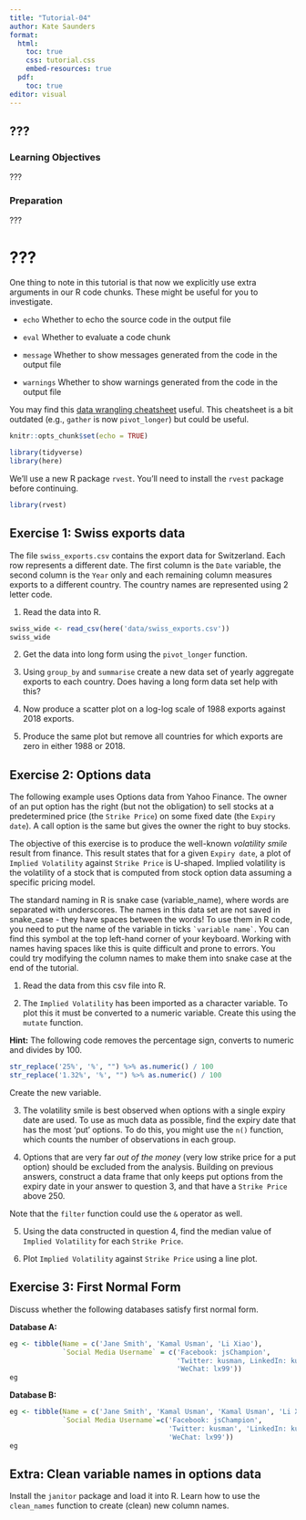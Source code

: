 ```yaml
---
title: "Tutorial-04"
author: Kate Saunders
format: 
  html:
    toc: true
    css: tutorial.css
    embed-resources: true
  pdf:
    toc: true
editor: visual
---
```


## ???

### Learning Objectives

???

### Preparation

???

# ???

One thing to note in this tutorial is that now we explicitly use extra arguments in our R code chunks. These might be useful for you to investigate.

-   `echo` Whether to echo the source code in the output file

-   `eval` Whether to evaluate a code chunk

-   `message` Whether to show messages generated from the code in the output file

-   `warnings` Whether to show warnings generated from the code in the output file

You may find this [data wrangling cheatsheet](https://www.rstudio.com/wp-content/uploads/2015/02/data-wrangling-cheatsheet.pdf) useful. This cheatsheet is a bit outdated (e.g., `gather` is now `pivot_longer`) but could be useful.

```r
knitr::opts_chunk$set(echo = TRUE)
```

```r
library(tidyverse)
library(here)
```

We'll use a new R package `rvest`. You'll need to install the `rvest` package before continuing.

```r
library(rvest)
```

## Exercise 1: Swiss exports data

The file `swiss_exports.csv` contains the export data for Switzerland. Each row represents a different date. The first column is the `Date` variable, the second column is the `Year` only and each remaining column measures exports to a different country. The country names are represented using 2 letter code.

1.  Read the data into R.

```r
swiss_wide <- read_csv(here('data/swiss_exports.csv'))
swiss_wide
```

2.  Get the data into long form using the `pivot_longer` function.

3.  Using `group_by` and `summarise` create a new data set of yearly aggregate exports to each country. Does having a long form data set help with this?

4.  Now produce a scatter plot on a log-log scale of 1988 exports against 2018 exports.

5.  Produce the same plot but remove all countries for which exports are zero in either 1988 or 2018.

## Exercise 2: Options data

The following example uses Options data from Yahoo Finance. The owner of an put option has the right (but not the obligation) to sell stocks at a predetermined price (the `Strike Price`) on some fixed date (the `Expiry date`). A call option is the same but gives the owner the right to buy stocks.

The objective of this exercise is to produce the well-known *volatility smile* result from finance. This result states that for a given `Expiry date`, a plot of `Implied Volatility` against `Strike Price` is U-shaped. Implied volatility is the volatility of a stock that is computed from stock option data assuming a specific pricing model.

The standard naming in R is snake case (variable_name), where words are separated with underscores. The names in this data set are not saved in snake_case - they have spaces between the words! To use them in R code, you need to put the name of the variable in ticks `` `variable name` ``. You can find this symbol at the top left-hand corner of your keyboard. Working with names having spaces like this is quite difficult and prone to errors. You could try modifying the column names to make them into snake case at the end of the tutorial.

1.  Read the data from this csv file into R.

2.  The `Implied Volatility` has been imported as a character variable. To plot this it must be converted to a numeric variable. Create this using the `mutate` function.

**Hint:** The following code removes the percentage sign, converts to numeric and divides by 100.

```r
str_replace('25%', '%', "") %>% as.numeric() / 100
str_replace('1.32%', '%', "") %>% as.numeric() / 100
```

Create the new variable.

3.  The volatility smile is best observed when options with a single expiry date are used. To use as much data as possible, find the expiry date that has the most 'put' options. To do this, you might use the `n()` function, which counts the number of observations in each group.

4.  Options that are very far *out of the money* (very low strike price for a put option) should be excluded from the analysis. Building on previous answers, construct a data frame that only keeps put options from the expiry date in your answer to question 3, and that have a `Strike Price` above 250.

::: callout-note
Note that the `filter` function could use the `&` operator as well.
:::

5.  Using the data constructed in question 4, find the median value of `Implied Volatility` for each `Strike Price`.

6.  Plot `Implied Volatility` against `Strike Price` using a line plot.

## Exercise 3: First Normal Form

Discuss whether the following databases satisfy first normal form.

**Database A:**

```r
eg <- tibble(Name = c('Jane Smith', 'Kamal Usman', 'Li Xiao'),
             `Social Media Username` = c('Facebook: jsChampion',
                                         'Twitter: kusman, LinkedIn: ku87',
                                         'WeChat: lx99'))  
eg
```

**Database B:**

```r
eg <- tibble(Name = c('Jane Smith', 'Kamal Usman', 'Kamal Usman', 'Li Xiao'),
             `Social Media Username`=c('Facebook: jsChampion',
                                       'Twitter: kusman', 'LinkedIn: ku87',
                                       'WeChat: lx99'))  
eg
```

## Extra: Clean variable names in options data

Install the `janitor` package and load it into R. Learn how to use the `clean_names` function to create (clean) new column names.
